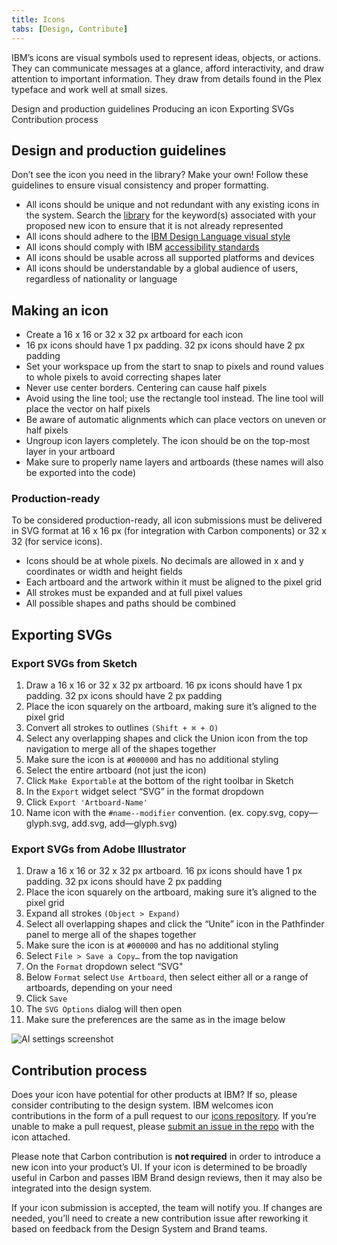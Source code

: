 ```yaml
---
title: Icons
tabs: [Design, Contribute]
---
```



<PageDescription>

IBM’s icons are visual symbols used to represent ideas, objects, or actions.
They can communicate messages at a glance, afford interactivity, and draw
attention to important information. They draw from details found in the Plex
typeface and work well at small sizes.

</PageDescription>

<AnchorLinks>
  <AnchorLink>Design and production guidelines</AnchorLink>
  <AnchorLink>Producing an icon</AnchorLink>
  <AnchorLink>Exporting SVGs</AnchorLink>
  <AnchorLink>Contribution process</AnchorLink>
</AnchorLinks>

## Design and production guidelines

Don’t see the icon you need in the library? Make your own! Follow these guidelines to ensure visual consistency and proper formatting.

- All icons should be unique and not redundant with any existing icons in the system. Search the [library](https://www.carbondesignsystem.com/guidelines/iconography/library) for the keyword(s) associated with your proposed new icon to ensure that it is not already represented
- All icons should adhere to the [IBM Design Language visual style](https://w3.ibm.com/design/language/elements/icons/)
- All icons should comply with IBM [accessibility standards](https://www.carbondesignsystem.com/guidelines/accessibility/overview)
- All icons should be usable across all supported platforms and devices
- All icons should be understandable by a global audience of users, regardless of nationality or language

## Making an icon

- Create a 16 x 16 or 32 x 32 px artboard for each icon
- 16 px icons should have 1 px padding. 32 px icons should have 2 px padding
- Set your workspace up from the start to snap to pixels and round values to whole pixels to avoid correcting shapes later
- Never use center borders. Centering can cause half pixels
- Avoid using the line tool; use the rectangle tool instead. The line tool will place the vector on half pixels
- Be aware of automatic alignments which can place vectors on uneven or half pixels
- Ungroup icon layers completely. The icon should be on the top-most layer in your artboard
- Make sure to properly name layers and artboards (these names will also be exported into the code)

### Production-ready

To be considered production-ready, all icon submissions must be delivered in SVG format at 16 x 16 px (for integration with Carbon components) or 32 x 32 (for service icons).

- Icons should be at whole pixels. No decimals are allowed in x and y coordinates or width and height fields
- Each artboard and the artwork within it must be aligned to the pixel grid
- All strokes must be expanded and at full pixel values
- All possible shapes and paths should be combined

## Exporting SVGs

### Export SVGs from Sketch

1. Draw a 16 x 16 or 32 x 32 px artboard. 16 px icons should have 1 px padding. 32 px icons should have 2 px padding
1. Place the icon squarely on the artboard, making sure it’s aligned to the pixel grid
1. Convert all strokes to outlines `(Shift + ⌘ + O)`
1. Select any overlapping shapes and click the Union icon from the top navigation to merge all of the shapes together
1. Make sure the icon is at `#000000` and has no additional styling
1. Select the entire artboard (not just the icon)
1. Click `Make Exportable` at the bottom of the right toolbar in Sketch
1. In the `Export` widget select “SVG” in the format dropdown
1. Click `Export 'Artboard-Name'`
1. Name icon with the `#name--modifier` convention. (ex. copy.svg, copy—glyph.svg, add.svg, add—glyph.svg)

### Export SVGs from Adobe Illustrator

1. Draw a 16 x 16 or 32 x 32 px artboard. 16 px icons should have 1 px padding. 32 px icons should have 2 px padding
1. Place the icon squarely on the artboard, making sure it’s aligned to the pixel grid
1. Expand all strokes `(Object > Expand)`
1. Select all overlapping shapes and click the “Unite” icon in the Pathfinder panel to merge all of the shapes together
1. Make sure the icon is at `#000000` and has no additional styling
1. Select `File > Save a Copy…` from the top navigation
1. On the `Format` dropdown select “SVG"
1. Below `Format` select `Use Artboard`, then select either all or a range of artboards, depending on your need
1. Click `Save`
1. The `SVG Options` dialog will then open
1. Make sure the preferences are the same as in the image below

<Row>
<Column colMd={6} colLg={6}>

![AI settings screenshot](images/iconography-contribution-exportsvgfromai.png)

</Column>
</Row>

## Contribution process

Does your icon have potential for other products at IBM? If so, please consider contributing to the design system. IBM welcomes icon contributions in the form of a pull request to our [icons repository](https://github.com/IBM/carbon-icons). If you’re unable to make a pull request, please [submit an issue in the repo](https://github.com/IBM/carbon-icons/issues/new) with the icon attached.

Please note that Carbon contribution is **not required** in order to introduce a new icon into your product’s UI. If your icon is determined to be broadly useful in Carbon and passes IBM Brand design reviews, then it may also be integrated into the design system.

If your icon submission is accepted, the team will notify you. If changes are needed, you’ll need to create a new contribution issue after reworking it based on feedback from the Design System and Brand teams.
